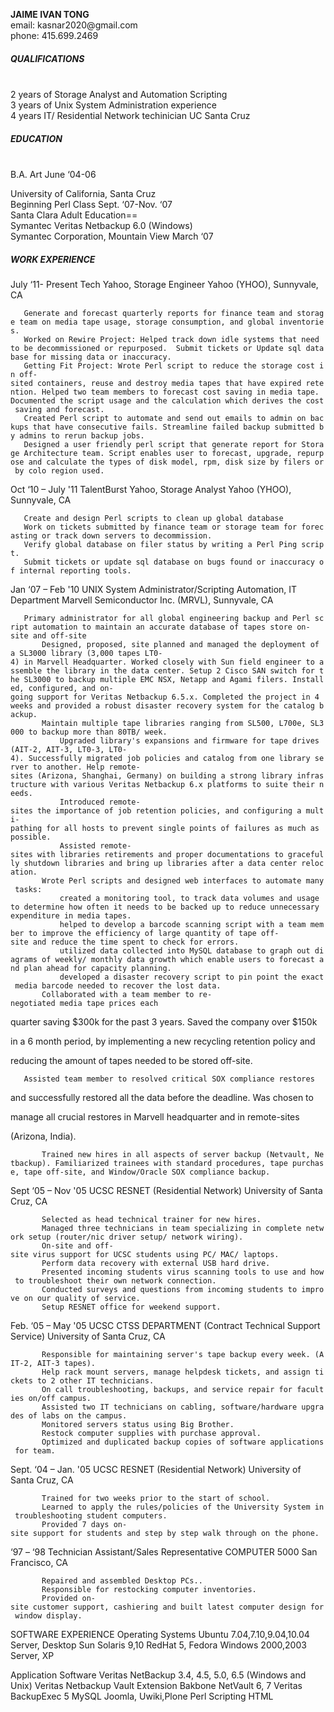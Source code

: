 '''JAIME IVAN TONG'''<br/>
email: kasnar2020@gmail.com<br/>
phone: 415.699.2469

=====QUALIFICATIONS=====<br/>
2 years of Storage Analyst and Automation Scripting<br/>
3 years of Unix System Administration experience<br/>
4 years IT/ Residential Network techinician UC Santa Cruz<br/>

=====EDUCATION=====<br/>
B.A. Art               June ‘04-06

University of California, Santa Cruz<br/>

Beginning Perl Class    Sept. ‘07-Nov. ‘07<br/>
Santa Clara Adult Education==<br/>

Symantec Veritas Netbackup 6.0 (Windows)<br/>
Symantec Corporation, Mountain View March ‘07<br/>

=====WORK EXPERIENCE=====
July ‘11- Present     Tech Yahoo, Storage Engineer
Yahoo (YHOO), Sunnyvale, CA

    Generate and forecast quarterly reports for finance team and storage team on media tape usage, storage consumption, and global inventories.
    Worked on Rewire Project: Helped track down idle systems that need to be decommissioned or repurposed.  Submit tickets or Update sql database for missing data or inaccuracy.
    Getting Fit Project: Wrote Perl script to reduce the storage cost in off-sited containers, reuse and destroy media tapes that have expired retention. Helped two team members to forecast cost saving in media tape. Documented the script usage and the calculation which derives the cost saving and forecast.
    Created Perl script to automate and send out emails to admin on backups that have consecutive fails. Streamline failed backup submitted by admins to rerun backup jobs.
    Designed a user friendly perl script that generate report for Storage Architecture team. Script enables user to forecast, upgrade, repurpose and calculate the types of disk model, rpm, disk size by filers or by colo region used.


Oct ‘10 – July '11        TalentBurst Yahoo, Storage Analyst
Yahoo (YHOO), Sunnyvale, CA

    Create and design Perl scripts to clean up global database
    Work on tickets submitted by finance team or storage team for forecasting or track down servers to decommission.
    Verify global database on filer status by writing a Perl Ping script.
    Submit tickets or update sql database on bugs found or inaccuracy of internal reporting tools.


Jan ‘07 – Feb '10        UNIX System Administrator/Scripting Automation,  IT Department
Marvell Semiconductor Inc. (MRVL), Sunnyvale, CA

    Primary administrator for all global engineering backup and Perl script automation to maintain an accurate database of tapes store on-site and off-site
        Designed, proposed, site planned and managed the deployment of a SL3000 library (3,000 tapes LT0-4) in Marvell Headquarter. Worked closely with Sun field engineer to assemble the library in the data center. Setup 2 Cisco SAN switch for the SL3000 to backup multiple EMC NSX, Netapp and Agami filers. Installed, configured, and on-going support for Veritas Netbackup 6.5.x. Completed the project in 4 weeks and provided a robust disaster recovery system for the catalog backup.
        Maintain multiple tape libraries ranging from SL500, L700e, SL3000 to backup more than 80TB/ week.
            Upgraded library's expansions and firmware for tape drives (AIT-2, AIT-3, LT0-3, LT0-4). Successfully migrated job policies and catalog from one library server to another. Help remote-sites (Arizona, Shanghai, Germany) on building a strong library infrastructure with various Veritas Netbackup 6.x platforms to suite their needs.
            Introduced remote-sites the importance of job retention policies, and configuring a multi-pathing for all hosts to prevent single points of failures as much as possible.
            Assisted remote-sites with libraries retirements and proper documentations to gracefully shutdown libraries and bring up libraries after a data center relocation.
        Wrote Perl scripts and designed web interfaces to automate many tasks:
            created a monitoring tool, to track data volumes and usage to determine how often it needs to be backed up to reduce unnecessary expenditure in media tapes.
            helped to develop a barcode scanning script with a team member to improve the efficiency of large quantity of tape off-site and reduce the time spent to check for errors.
            utilized data collected into MySQL database to graph out diagrams of weekly/ monthly data growth which enable users to forecast and plan ahead for capacity planning.
            developed a disaster recovery script to pin point the exact media barcode needed to recover the lost data.
        Collaborated with a team member to re-negotiated media tape prices each

quarter saving $300k for the past 3 years. Saved the company over $150k

in a 6 month period, by implementing a new recycling retention policy and

reducing the amount of tapes needed to be stored off-site.

    Assisted team member to resolved critical SOX compliance restores

and successfully restored all the data before the deadline. Was chosen to

manage all crucial restores in Marvell headquarter and in remote-sites

(Arizona, India).

        Trained new hires in all aspects of server backup (Netvault, Netbackup). Familiarized trainees with standard procedures, tape purchase, tape off-site, and Window/Oracle SOX compliance backup.


Sept ‘05 – Nov '05     UCSC RESNET (Residential Network)
University of Santa Cruz, CA

        Selected as head technical trainer for new hires.
        Managed three technicians in team specializing in complete network setup (router/nic driver setup/ network wiring).
        On-site and off-site virus support for UCSC students using PC/ MAC/ laptops.
        Perform data recovery with external USB hard drive.
        Presented incoming students virus scanning tools to use and how to troubleshoot their own network connection.
        Conducted surveys and questions from incoming students to improve on our quality of service.
        Setup RESNET office for weekend support.


Feb. ‘05 – May '05     UCSC CTSS DEPARTMENT (Contract Technical Support Service)
University of Santa Cruz, CA

        Responsible for maintaining server's tape backup every week. (AIT-2, AIT-3 tapes).
        Help rack mount servers, manage helpdesk tickets, and assign tickets to 2 other IT technicians.
        On call troubleshooting, backups, and service repair for faculties on/off campus.
        Assisted two IT technicians on cabling, software/hardware upgrades of labs on the campus.
        Monitored servers status using Big Brother.
        Restock computer supplies with purchase approval.
        Optimized and duplicated backup copies of software applications for team.


Sept. ‘04 – Jan. '05     UCSC RESNET (Residential Network)
University of Santa Cruz, CA

        Trained for two weeks prior to the start of school.
        Learned to apply the rules/policies of the University System in troubleshooting student computers.
        Provided 7 days on-site support for students and step by step walk through on the phone.


‘97 – ‘98     Technician Assistant/Sales Representative     COMPUTER 5000
San Francisco, CA

        Repaired and assembled Desktop PCs..
        Responsible for restocking computer inventories.
        Provided on-site customer support, cashiering and built latest computer design for window display.


SOFTWARE EXPERIENCE
Operating Systems
Ubuntu 7.04,7.10,9.04,10.04 Server, Desktop
Sun Solaris 9,10
RedHat 5, Fedora
Windows 2000,2003 Server, XP

Application Software
Veritas NetBackup 3.4, 4.5, 5.0, 6.5 (Windows and Unix)
Veritas Netbackup Vault Extension
Bakbone NetVault 6, 7
Veritas BackupExec 5
MySQL
Joomla, Uwiki,Plone
Perl Scripting
HTML